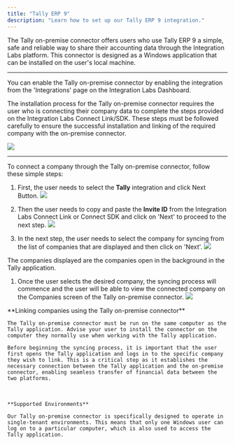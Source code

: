 ```yaml
---
title: "Tally ERP 9"
description: "Learn how to set up our Tally ERP 9 integration."
---
```


The Tally on-premise connector offers users who use Tally ERP 9 a simple, safe and reliable way to share their accounting data through the Integration Labs platform. This connector is designed as a Windows application that can be installed on the user's local machine.

  
---

You can enable the Tally on-premise connector by enabling the integration from the 'Integrations' page on the Integration Labs Dashboard.

The installation process for the Tally on-premise connector requires the user who is connecting their company data to complete the steps provided on the Integration Labs Connect Link/SDK. These steps must be followed carefully to ensure the successful installation and linking of the required company with the on-premise connector.

![](/images/833c901-Screenshot_2023-08-22_at_4.37.36_PM.png) 

  
---

To connect a company through the Tally on-premise connector, follow these simple steps:

  
1. First, the user needs to select the **Tally** integration and click Next Button.
![](/images/51b8b87-Screenshot_2023-08-22_164349.png) 

  
1. Then the user needs to copy and paste the **Invite ID**  from the Integration Labs Connect Link or Connect SDK and click on 'Next' to proceed to the next step.
![](/images/9e5b76d-Screenshot_2023-08-22_164505.png) 

  
1. In the next step, the user needs to select the company for syncing from the list of companies that are displayed and then click on 'Next'.
![](/images/525fdd3-Screenshot_2023-08-22_164600.png) 

  
<Note> The companies displayed are the companies open in the background in the Tally application. </Note>

  
1. Once the user selects the desired company, the syncing process will commence and the user will be able to view the connected company on the Companies screen of the Tally on-premise connector.
![](/images/6b11eab-Screenshot_2023-08-22_164648.png) 

  
<Note>
    **Linking companies using the Tally on-premise connector**

    The Tally on-premise connector must be run on the same computer as the Tally application. Advise your user to install the connector on the computer they normally use when working with the Tally application.

    Before beginning the syncing process, it is important that the user first opens the Tally application and logs in to the specific company they wish to link. This is a critical step as it establishes the necessary connection between the Tally application and the on-premise connector, enabling seamless transfer of financial data between the two platforms.
</Note>

<br />

<Note>

    **Supported Environments**

    Our Tally on-premise connector is specifically designed to operate in single-tenant environments. This means that only one Windows user can log on to a particular computer, which is also used to access the Tally application.
</Note>
  